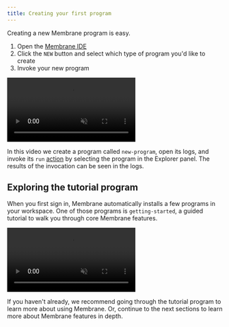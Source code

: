 ```yaml
---
title: Creating your first program
---
```



Creating a new Membrane program is easy.

<Steps>

1. Open the [Membrane IDE](https://membrane.io/ide)
2. Click the `NEW` button and select which type of program you'd like to create
3. Invoke your new program

</Steps>

<video src="/cloud-assets/new-program.mp4" muted autoplay loop></video>

In this video we create a program called `new-program`, open its logs, and invoke its `run` [action](/concepts/schema#actions) by selecting the program in the Explorer panel. The results of the invocation can be seen in the logs.

## Exploring the tutorial program

When you first sign in, Membrane automatically installs a few programs in your workspace. One of those programs is `getting-started`, a guided tutorial to walk you through core Membrane features.

<video src="/cloud-assets/getting-started.mp4" muted autoplay loop></video>

If you haven't already, we recommend going through the tutorial program to learn more about using Membrane. Or, continue to the next sections to learn more about Membrane features in depth.
